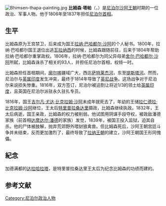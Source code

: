 {{Unreferenced|time=2015-04-27T08:33:00+00:00}} 
[[File:Bhimsen-thapa-painting.jpg|thumb]]
'''比姆森·塔帕'''（{{lang-ne|भीमसेन थापा}}，{{bd|1775年|8月|1839年|8月5日|catIdx=B}}）是[[尼泊尔王国|尼泊尔]][[沙阿王朝|沙阿王朝]]时期的一位政治、军事人物。他于1806年至1837年担任[[尼泊尔首相|尼泊尔首相]]{{sfn|Whelpton|1991|p=21}}。

== 生平 ==
比姆森原为王宫禁卫，后来成为国王[[拉纳·巴哈都尔·沙阿|拉纳·巴哈都尔·沙阿]]的个人秘书。1800年，拉纳·巴哈都尔国王退位出逃[[瓦拉纳西|瓦拉纳西]]的时候，比姆森跟随前往，后来于1804年帮助拉纳·巴哈都尔重掌政权。1806年，拉纳·巴哈都尔为同父异母弟[[舍尔·巴哈都尔·沙阿|舍尔·巴哈都尔·沙阿]]所弑，比姆森诛杀了相关的93人，并担任尼泊尔首相，权倾一时。

比姆森担任首相期间，[[廓尔喀|廓尔喀]]疆域广大，西迄[[萨特莱杰河|萨特莱杰河]]，东至[[提斯塔河|提斯塔河]]。然而，尼泊尔与[[英属印度|英属印度]]发生冲突，最终于1814年导致了[[英尼战争|英尼战争]]。这场战争对于尼泊尔来说损失惨重。1816年，双方签订{{tsl|en|Sugauli Treaty|苏高利条约}}，尼泊尔被迫割让将近1/3的领土给[[英属印度|英属印度]]，且英国在尼泊尔派驻永久驻扎专员。

1816年，国王[[吉尔凡·尤达·比克拉姆·沙阿|吉尔凡·尤达·比克拉姆·沙阿]]未成年就死去了，年幼的王储[[拉仁德拉·比克拉姆·沙阿|拉仁德拉·比克拉姆·沙阿]]继位，王太后[[特里普拉桑达里|特里普拉桑达里]]摄政，比姆森继续执政。1832年，王太后病逝，国王亲政，比姆森的权力被削弱。他试图用阴谋手段夺权，被政敌潘德家族（前首相[[达摩达尔·潘德|达摩达尔·潘德]]的家族）发觉，1839年，被国王投入监狱，迫其自杀。他的尸体被肢解，抛弃荒郊野外喂豺狼禽兽。但比姆森死后，沙阿王朝宫廷斗争并未结束，反而更加激烈了，最终导致了[[拉纳王朝|拉纳王朝]]的建立，沙阿王朝国王形同傀儡。

== 紀念 ==
加德满都的[[达拉哈拉|达拉哈拉塔]]，是特里普拉桑达里王太后为纪念比姆森的功绩而建的。

==参考文献==
{{reflist}}

{{start box}}
{{s-off}}
{{s-bef|before=[[拉纳·巴哈都尔·沙阿|拉纳·巴哈都尔·沙阿]]}}
{{s-ttl|title=[[尼泊尔首相|尼泊尔王国首相]]|years=1806年－1837年}}
{{s-aft|after={{link-en|拉纳·江格·潘德|Rana Jang Pande}}}}
{{s-end}}

{{Authority control}}
[[Category:尼泊尔政治人物|Category:尼泊尔政治人物]]